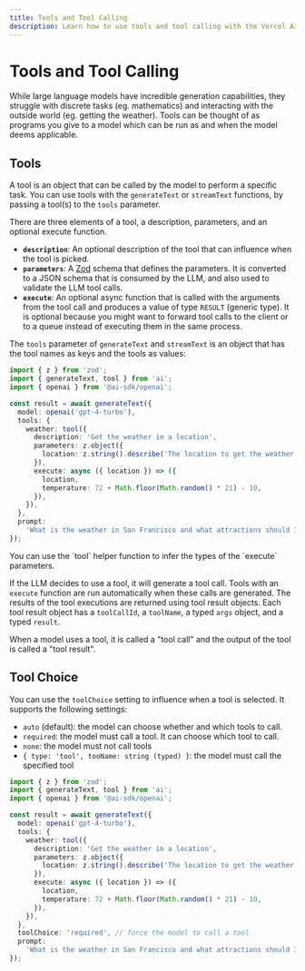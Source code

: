 ```yaml
---
title: Tools and Tool Calling
description: Learn how to use tools and tool calling with the Vercel AI SDK.
---
```


# Tools and Tool Calling

While large language models have incredible generation capabilities,
they struggle with discrete tasks (eg. mathematics) and interacting with the outside world (eg. getting the weather).
Tools can be thought of as programs you give to a model which can be run as and when the model deems applicable.

## Tools

A tool is an object that can be called by the model to perform a specific task.
You can use tools with the `generateText` or `streamText` functions, by passing a tool(s) to the `tools` parameter.

There are three elements of a tool, a description, parameters, and an optional execute function.

- **`description`**: An optional description of the tool that can influence when the tool is picked.
- **`parameters`**: A [Zod](https://zod.dev/) schema that defines the parameters. It is converted to a JSON schema that is consumed by the LLM, and also used to validate the LLM tool calls.
- **`execute`**: An optional async function that is called with the arguments from the tool call and produces a value of type `RESULT` (generic type). It is optional because you might want to forward tool calls to the client or to a queue instead of executing them in the same process.

The `tools` parameter of `generateText` and `streamText` is an object that has the tool names as keys and the tools as values:

```ts highlight="7-18"
import { z } from 'zod';
import { generateText, tool } from 'ai';
import { openai } from '@ai-sdk/openai';

const result = await generateText({
  model: openai('gpt-4-turbo'),
  tools: {
    weather: tool({
      description: 'Get the weather in a location',
      parameters: z.object({
        location: z.string().describe('The location to get the weather for'),
      }),
      execute: async ({ location }) => ({
        location,
        temperature: 72 + Math.floor(Math.random() * 21) - 10,
      }),
    }),
  },
  prompt:
    'What is the weather in San Francisco and what attractions should I visit?',
});
```

<Note>
  You can use the `tool` helper function to infer the types of the `execute`
  parameters.
</Note>

If the LLM decides to use a tool, it will generate a tool call.
Tools with an `execute` function are run automatically when these calls are generated.
The results of the tool executions are returned using tool result objects.
Each tool result object has a `toolCallId`, a `toolName`, a typed `args` object, and a typed `result`.

<Note>
  When a model uses a tool, it is called a "tool call" and the output of the
  tool is called a "tool result".
</Note>

## Tool Choice

You can use the `toolChoice` setting to influence when a tool is selected.
It supports the following settings:

- `auto` (default): the model can choose whether and which tools to call.
- `required`: the model must call a tool. It can choose which tool to call.
- `none`: the model must not call tools
- `{ type: 'tool', tooName: string (typed) }`: the model must call the specified tool

```ts highlight="19"
import { z } from 'zod';
import { generateText, tool } from 'ai';
import { openai } from '@ai-sdk/openai';

const result = await generateText({
  model: openai('gpt-4-turbo'),
  tools: {
    weather: tool({
      description: 'Get the weather in a location',
      parameters: z.object({
        location: z.string().describe('The location to get the weather for'),
      }),
      execute: async ({ location }) => ({
        location,
        temperature: 72 + Math.floor(Math.random() * 21) - 10,
      }),
    }),
  },
  toolChoice: 'required', // force the model to call a tool
  prompt:
    'What is the weather in San Francisco and what attractions should I visit?',
});
```
